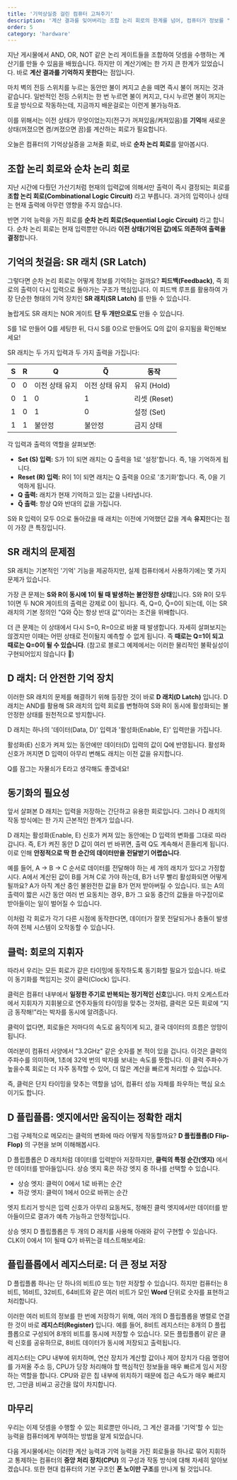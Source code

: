 ```yaml
---
title: '기억상실증 걸린 컴퓨터 고쳐주기'
description: '계산 결과를 잊어버리는 조합 논리 회로의 한계를 넘어, 컴퓨터가 정보를 "기억"할 수 있게 해주는 순차 논리 회로와 메모리의 기본 원리를 살펴봅니다.'
order: 5
category: 'hardware'
---
```



지난 게시물에서 AND, OR, NOT 같은 논리 게이트들을 조합하여 덧셈을 수행하는 계산기를 만들 수 있음을 배웠습니다. 하지만 이 계산기에는 한 가지 큰 한계가 있었습니다. 바로 **계산 결과를 기억하지 못한다**는 점입니다.

마치 벽의 전등 스위치를 누르는 동안만 불이 켜지고 손을 떼면 즉시 불이 꺼지는 것과 같습니다. 일반적인 전등 스위치는 한 번 누르면 불이 켜지고, 다시 누르면 불이 꺼지는 토글 방식으로 작동하는데, 지금까지 배운걸로는 이런게 불가능하죠.

<CombVsSeq client:idle />

이를 위해서는 이전 상태가 무엇이었는지(전구가 꺼져있음/켜져있음)를 **기억**해 새로운 상태(꺼졌으면 켬/켜졌으면 끔)를 계산하는 회로가 필요합니다.

오늘은 컴퓨터의 기억상실증을 고쳐줄 회로, 바로 **순차 논리 회로**를 알아봅시다.

## 조합 논리 회로와 순차 논리 회로

지난 시간에 다뤘던 가산기처럼 현재의 입력값에 의해서만 출력이 즉시 결정되는 회로를 **조합 논리 회로(Combinational Logic Circuit)** 라고 부릅니다. 과거의 입력이나 상태는 현재 출력에 아무런 영향을 주지 않습니다. 

반면 기억 능력을 가진 회로를 **순차 논리 회로(Sequential Logic Circuit)** 라고 합니다. 순차 논리 회로는 현재 입력뿐만 아니라 **이전 상태(기억된 값)에도 의존하여 출력을 결정**합니다.

## 기억의 첫걸음: SR 래치 (SR Latch)

그렇다면 순차 논리 회로는 어떻게 정보를 기억하는 걸까요? **피드백(Feedback)**, 즉 회로의 출력이 다시 입력으로 돌아가는 구조가 핵심입니다. 이 피드백 루프를 활용하여 가장 단순한 형태의 기억 장치인 **SR 래치(SR Latch)** 를 만들 수 있습니다.

놀랍게도 SR 래치는 NOR 게이트 **단 두 개만으로도** 만들 수 있습니다.

<Flow
    id="srLatch"
    initialJSON={srLatch}
    height={300}
    client:idle
/>

S를 1로 만들어 Q를 세팅한 뒤, 다시 S를 0으로 만들어도 Q의 값이 유지됨을 확인해보세요!

SR 래치는 두 가지 입력과 두 가지 출력을 가집니다:

| S | R | Q | Q̅ | 동작 |
|---|---|---|---|------|
| 0 | 0 | 이전 상태 유지 | 이전 상태 유지 | 유지 (Hold) |
| 0 | 1 | 0 | 1 | 리셋 (Reset) |
| 1 | 0 | 1 | 0 | 설정 (Set) |
| 1 | 1 | 불안정 | 불안정 | 금지 상태 |

각 입력과 출력의 역할을 살펴보면:
- **Set (S) 입력:** S가 1이 되면 래치는 Q 출력을 1로 '설정'합니다. 즉, 1을 기억하게 됩니다.
- **Reset (R) 입력:** R이 1이 되면 래치는 Q 출력을 0으로 '초기화'합니다. 즉, 0을 기억하게 됩니다.
- **Q 출력:** 래치가 현재 기억하고 있는 값을 나타냅니다.
- **Q̅ 출력:** 항상 Q와 반대의 값을 가집니다.

S와 R 입력이 모두 0으로 돌아갔을 때 래치는 이전에 기억했던 값을 계속 **유지**한다는 점이 가장 큰 특징입니다.

## SR 래치의 문제점

SR 래치는 기본적인 '기억' 기능을 제공하지만, 실제 컴퓨터에서 사용하기에는 몇 가지 문제가 있습니다.

가장 큰 문제는 **S와 R이 동시에 1이 될 때 발생하는 불안정한 상태**입니다. S와 R이 모두 1이면 두 NOR 게이트의 출력은 강제로 0이 됩니다. 즉, Q=0, Q̅=0이 되는데, 이는 SR 래치의 기본 정의인 "Q와 Q̅는 항상 반대 값"이라는 조건을 위배합니다.

더 큰 문제는 이 상태에서 다시 S=0, R=0으로 바꿀 때 발생합니다. 자세히 살펴보지는 않겠지만 이때는 어떤 상태로 전이될지 예측할 수 없게 됩니다. 즉 **때로는 Q=1이 되고 때로는 Q=0이 될 수 있습니다**. (참고로 블로그 예제에서는 이러한 물리적인 불확실성이 구현되어있지 않습니다 🥲)

## D 래치: 더 안전한 기억 장치

이러한 SR 래치의 문제를 해결하기 위해 등장한 것이 바로 **D 래치(D Latch)** 입니다. D 래치는 AND를 활용해 SR 래치의 입력 회로를 변형하여 S와 R이 동시에 활성화되는 불안정한 상태를 원천적으로 방지합니다.

<Flow
    id="dLatch"
    initialJSON={dLatch}
    height={300}
    client:idle
/>

D 래치는 하나의 '데이터(Data, D)' 입력과 '활성화(Enable, E)' 입력만을 가집니다. 

활성화(E) 신호가 켜져 있는 동안에만 데이터(D) 입력의 값이 Q에 반영됩니다. 활성화 신호가 꺼지면 D 입력이 아무리 변해도 래치는 이전 값을 유지합니다. 

Q를 잠그는 자물쇠가 E라고 생각해도 좋겠네요!

## 동기화의 필요성

앞서 살펴본 D 래치는 입력을 저장하는 간단하고 유용한 회로입니다. 그러나 D 래치의 작동 방식에는 한 가지 근본적인 한계가 있습니다.

D 래치는 활성화(Enable, E) 신호가 켜져 있는 동안에는 D 입력의 변화를 그대로 따라갑니다. 즉, E가 켜진 동안 D 값이 여러 번 바뀌면, 출력 Q도 계속해서 흔들리게 됩니다. 이로 인해 **안정적으로 딱 한 순간의 데이터만을 전달받기 어렵습니다**.

예를 들어, A → B → C 순서로 데이터를 전달해야 하는 세 개의 래치가 있다고 가정합시다. A에서 계산된 값이 B를 거쳐 C로 가야 하는데, B가 너무 빨리 활성화되면 어떻게 될까요? A가 아직 계산 중인 불완전한 값을 B가 먼저 받아버릴 수 있습니다. 또는 A의 출력이 짧은 시간 동안 여러 번 요동치는 경우, B가 그 요동 중간의 값들을 마구잡이로 받아들이는 일이 벌어질 수 있습니다.

이처럼 각 회로가 각기 다른 시점에 동작한다면, 데이터가 잘못 전달되거나 충돌이 발생하여 전체 시스템이 오작동할 수 있습니다.

## 클럭: 회로의 지휘자

따라서 우리는 모든 회로가 같은 타이밍에 동작하도록 동기화할 필요가 있습니다. 바로 이 동기화를 책임지는 것이 클럭(Clock) 입니다.

클럭은 컴퓨터 내부에서 **일정한 주기로 반복되는 정기적인 신호**입니다. 마치 오케스트라에서 지휘자가 지휘봉으로 연주자들의 타이밍을 맞추는 것처럼, 클럭은 모든 회로에 “지금 동작해!”라는 박자를 동시에 알려줍니다.

<ClockSyncVisualizer client:idle />

클럭이 없다면, 회로들은 저마다의 속도로 움직이게 되고, 결국 데이터의 흐름은 엉망이 됩니다.

여러분이 컴퓨터 사양에서 "3.2GHz" 같은 숫자를 본 적이 있을 겁니다. 이것은 클럭의 주파수를 의미하며, 1초에 32억 번의 박자를 보내는 속도를 뜻합니다. 이 클럭 주파수가 높을수록 회로는 더 자주 동작할 수 있어, 더 많은 계산을 빠르게 처리할 수 있습니다.

즉, 클럭은 단지 타이밍을 맞추는 역할을 넘어, 컴퓨터 성능 자체를 좌우하는 핵심 요소이기도 합니다.

## D 플립플롭: 엣지에서만 움직이는 정확한 래치

그럼 구체적으로 메모리는 클럭의 변화에 따라 어떻게 작동할까요? **D 플립플롭(D Flip-Flop)** 의 구현을 보며 이해해봅시다. 

D 플립플롭은 D 래치처럼 데이터를 입력받아 저장하지만, **클럭의 특정 순간(엣지)** 에서만 데이터를 받아들입니다. 상승 엣지 혹은 하강 엣지 중 하나를 선택할 수 있습니다.

- 상승 엣지: 클럭이 0에서 1로 바뀌는 순간
- 하강 엣지: 클럭이 1에서 0으로 바뀌는 순간

<EdgeTriggerDemo client:idle />

엣지 트리거 방식은 입력 신호가 아무리 요동쳐도, 정해진 클럭 엣지에서만 데이터를 받아들이므로 결과가 예측 가능하고 안정적입니다. 

상승 엣지 D 플립플롭은 두 개의 D 래치를 사용해 아래와 같이 구현할 수 있습니다. CLK이 0에서 1이 될때 Q가 바뀌는걸 테스트해보세요:

<Flow
    id="dFlipFlop"
    initialJSON={dFlipFlop}
    height={300}
    client:idle
/>

## 플립플롭에서 레지스터로: 더 큰 정보 저장

D 플립플롭 하나는 단 하나의 비트(0 또는 1)만 저장할 수 있습니다. 하지만 컴퓨터는 8비트, 16비트, 32비트, 64비트와 같은 여러 비트가 모인 **Word** 단위로 숫자를 표현하고 처리합니다.

이러한 여러 비트의 정보를 한 번에 저장하기 위해, 여러 개의 D 플립플롭을 병렬로 연결한 것이 바로 **레지스터(Register)** 입니다. 예를 들어, 8비트 레지스터는 8개의 D 플립플롭으로 구성되어 8개의 비트를 동시에 저장할 수 있습니다. 모든 플립플롭이 같은 클럭 신호를 공유하므로, 8비트 데이터가 동시에 저장되고 출력됩니다.

레지스터는 CPU 내부에 위치하며, 연산 장치가 계산할 값이나 제어 장치가 다음 명령어를 가져올 주소 등, CPU가 당장 처리해야 할 핵심적인 정보들을 매우 빠르게 임시 저장하는 역할을 합니다. CPU와 같은 칩 내부에 위치하기 때문에 접근 속도가 매우 빠르지만, 그만큼 비싸고 공간을 많이 차지합니다.

## 마무리

우리는 이제 덧셈을 수행할 수 있는 회로뿐만 아니라, 그 계산 결과를 '기억'할 수 있는 능력을 컴퓨터에게 부여하는 방법을 알게 되었습니다. 

다음 게시물에서는 이러한 계산 능력과 기억 능력을 가진 회로들을 하나로 묶어 지휘하고 통제하는 컴퓨터의 **중앙 처리 장치(CPU)** 의 구성과 작동 방식에 대해 자세히 알아보겠습니다. 또한 현대 컴퓨터의 기본 구조인 **폰 노이만 구조**를 만나게 될 것입니다.
